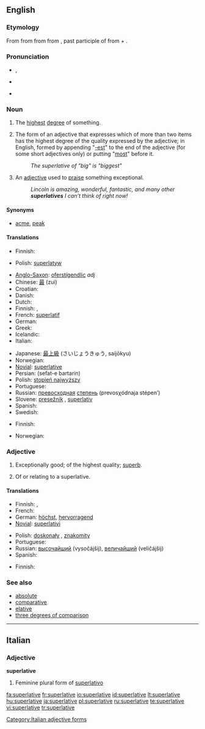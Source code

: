 {{was wotd|2008|March|11}}
{{wikipedia}}
==English==

===Etymology===
From {{etyl|enm|en}} {{term|superlatyf|lang=enm}} from {{etyl|fro|en}} {{term|superlatif|lang=fro}} from {{LL.}} {{term|superlativus|superlātīvus|lang=la}} from {{etyl|la|en}} {{term|superlatus|superlātus|extravagant, of hyperbole|lang=la}}, past participle of {{term|superfero||carry over|lang=la}} from {{term|super||above|lang=la}} + {{term|fero||bear, carry|lang=la}}.

===Pronunciation===
* {{a|RP}} {{IPA|/suːˈpɜː.lə.tɪv/|/sjuːˈpɜː.lə.tɪv/}}, {{SAMPA|/su:"p3:(r).l@.tIv/}}
* {{a|US}} {{IPA|/suːˈpɝː.lə.tɪv/|/sjuːˈpɝː.lə.tɪv/}}
* {{audio|en-us-superlative.ogg|Audio (US)}}

===Noun===
{{en-noun}}

# The [[highest]] [[degree]] of something.
# {{grammar}} The form of an adjective that expresses which of more than two items has the highest degree of the quality expressed by the adjective; in English, formed by appending "[[-est]]" to the end of the adjective (for some short adjectives only) or putting "[[most]]" before it.
#: ''The superlative of "big" is "biggest"''
# {{informal}} An [[adjective]] used to [[praise]] something exceptional.
#: ''Lincoln is amazing, wonderful, fantastic, and many other '''superlatives''' I can’t think of right now!''

====Synonyms====
* {{sense|highest degree}} [[acme]], [[peak]]

====Translations====
{{trans-top|highest degree of something}}
* Finnish: {{t+|fi|huippu}}
{{trans-mid}}
* Polish: [[superlatyw]] {{m}}
{{trans-bottom}}

{{trans-top|form of adjective expressing "most"}}
* [[Anglo-Saxon]]: [[oferstígendlic]] ''adj''
* Chinese: [[最]] (zuì)
* Croatian: {{t+|hr|superlativ|m}}
* Danish: {{t-|da|superlativ}}
* Dutch: {{t+|nl|overtreffende trap|m}}
* Finnish: {{t+|fi|superlatiivi}}, {{t|fi|yliaste}}
* French: [[superlatif]] {{m}}
* German: {{t-|de|Superlativ|m}}
* Greek: {{t|el|υπερθετικός|m|sc=Grek}}
* Icelandic: {{t+|is|efsta stig|n}}
* Italian: {{t-|it|superlativo|m}}
{{trans-mid}}
* Japanese: [[最上級]] (さいじょうきゅう, saijōkyu)
* Norwegian: {{t-|no|superlativ|m}}
* [[Novial]]: [[superlative]]
* Persian: {{fa-Arab|[[صفت برترین]]}} (sefat-e bartarin)
* Polish: [[stopień najwyższy]] {{m}}
* Portuguese: {{t+|pt|superlativo|m}}
* Russian: [[превосходный|превосходная]] [[степень]] (prevosχódnaja stépen’) {{f}}
* Slovene: [[presežnik]] {{m}}, [[superlativ]] {{m}}
* Spanish: {{t-|es|superlativo|m}}
* Swedish: {{t+|sv|superlativ|n}}
{{trans-bottom}}

{{trans-top|adjective used to praise}}
* Finnish: {{t+|fi|superlatiivi}}
{{trans-mid}}
* Norwegian: {{t-|no|superlativ|n}}
{{trans-bottom}}

===Adjective===
{{en-adj|-}}

# Exceptionally good; of the highest quality; [[superb]].
# {{grammar}} Of or relating to a superlative.

====Translations====
{{trans-top|exceptionally good}}
* Finnish: {{t+|fi|erinomainen}}, {{t|fi|häikäisevä}}
* French: {{t+|fr|suprême}}
* German: [[höchst]], [[hervorragend]]
* [[Novial]]: [[superlativi]]
{{trans-mid}}
* Polish: [[doskonały]] {{m}}, [[znakomity]] {{m}}
* Portuguese: {{t+|pt|supremo}}
* Russian: [[высочайший]] (vysočájšij), [[величайший]] (veličájšij)
* Spanish: {{t+|es|supremo}}
{{trans-bottom}}

{{trans-top|of or pertaining to a superlative}}
* Finnish: {{t|fi|superlatiivinen}}
{{trans-mid}}
{{trans-bottom}}

===See also===
* [[absolute]]
* [[comparative]]
* [[elative]]
* [[three degrees of comparison]]

----

==Italian==

===Adjective===
'''superlative''' {{f}}

# Feminine plural form of [[superlativo]]

[[Category:Italian adjective forms]]

[[fa:superlative]]
[[fr:superlative]]
[[io:superlative]]
[[id:superlative]]
[[lt:superlative]]
[[hu:superlative]]
[[ja:superlative]]
[[pl:superlative]]
[[ru:superlative]]
[[te:superlative]]
[[vi:superlative]]
[[tr:superlative]]